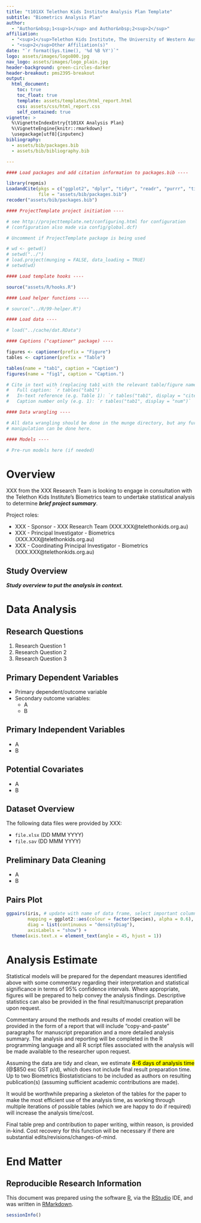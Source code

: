 ```yaml
---
title: "t101XX Telethon Kids Institute Analysis Plan Template"
subtitle: "Biometrics Analysis Plan"
author:
  - "Author&nbsp;1<sup>1</sup> and Author&nbsp;2<sup>2</sup>"
affiliation:
  - "<sup>1</sup>Telethon Kids Institute, The University of Western Australia, Perth, Western Australia, Australia"
  - "<sup>2</sup>Other Affiliation(s)"
date: "`r format(Sys.time(), '%d %B %Y')`"
logo: assets/images/logo800.jpg
nav_logo: assets/images/logo_plain.jpg
header-background: green-circles-darker
header-breakout: pms2395-breakout
output:
  html_document:
    toc: true
    toc_float: true
    template: assets/templates/html_report.html
    css: assets/css/html_report.css
    self_contained: true
vignette: >
  %\VignetteIndexEntry{t101XX Analysis Plan}
  %\VignetteEngine{knitr::rmarkdown}
  \usepackage[utf8]{inputenc}
bibliography:
  - assets/bib/packages.bib
  - assets/bib/bibliography.bib

---
```


```r
#### Load packages and add citation information to packages.bib ----

library(repmis)
LoadandCite(pkgs = c("ggplot2", "dplyr", "tidyr", "readr", "purrr", "tibble", "stringr", "forcats", "lubridate", "ProjectTemplate", "repmis", "biometrics", "knitr", "kableExtra", "broom", "GGally", "captioner"),
            file = "assets/bib/packages.bib")
recoder("assets/bib/packages.bib")

#### ProjectTemplate project initiation ----

# see http://projecttemplate.net/configuring.html for configuration
# (configuration also made via config/global.dcf)

# Uncomment if ProjectTemplate package is being used

# wd <- getwd()
# setwd("../")
# load.project(munging = FALSE, data_loading = TRUE)
# setwd(wd)

#### Load template hooks ----

source("assets/R/hooks.R")

#### Load helper functions ----

# source("../R/99-helper.R")

#### Load data ----

# load("../cache/dat.RData")

#### Captions ("captioner" package) ----

figures <- captioner(prefix = "Figure")
tables <- captioner(prefix = "Table")

tables(name = "tab1", caption = "Caption")
figures(name = "fig1", caption = "Caption.")

# Cite in text with (replacing tab1 with the relevant table/figure name:
#   Full caption: `r tables("tab1")`
#   In-text reference (e.g. Table 1): `r tables("tab1", display = "cite")`
#   Caption number only (e.g. 1): `r tables("tab1", display = "num")`

#### Data wrangling ----

# All data wrangling should be done in the munge directory, but any further data
# manipulation can be done here.

#### Models ----

# Pre-run models here (if needed)

```

# Overview

XXX from the XXX Research Team is looking to engage in consultation with the Telethon Kids Institute's Biometrics team to undertake statistical analysis to determine ***brief project summary***.

Project roles:

* XXX - Sponsor - XXX Research Team (XXX.XXX@telethonkids.org.au)
* XXX - Principal Investigator - Biometrics (XXX.XXX@telethonkids.org.au)
* XXX - Coordinating Principal Investigator - Biometrics (XXX.XXX@telethonkids.org.au)

## Study Overview

***Study overview to put the analysis in context.***

# Data Analysis

## Research Questions

1. Research Question 1
2. Research Question 2
3. Research Question 3

## Primary Dependent Variables

* Primary dependent/outcome variable
* Secondary outcome variables:
  - A
  - B
   
## Primary Independent Variables

* A
* B

## Potential Covariates

* A
* B

## Dataset Overview

The following data files were provided by XXX:

* <code>file.xlsx</code> (DD MMM YYYY)
* <code>file.sav</code> (DD MMM YYYY)

## Preliminary Data Cleaning

* A
* B

## Pairs Plot
 
```r
ggpairs(iris, # update with name of data frame, select important columns
        mapping = ggplot2::aes(colour = factor(Species), alpha = 0.6),
        diag = list(continuous = "densityDiag"),
        axisLabels = "show") +
  theme(axis.text.x = element_text(angle = 45, hjust = 1))

```

# Analysis Estimate

Statistical models will be prepared for the dependant measures identified above with some commentary regarding their interpretation and statistical significance in terms of 95% confidence intervals. Where appropriate, figures will be prepared  to help convey the analysis findings. Descriptive statistics can also be provided in the final result/manuscript preparation upon request.

Commentary around the methods and results of model creation will be provided in the form of a report that will include "copy-and-paste" paragraphs for manuscript preparation and a more detailed analysis summary. The analysis and reporting will be completed in the R programming language and all R script files associated with the analysis will be made available to the researcher upon request.

Assuming the data are tidy and clean, we estimate <mark>4-6 days of analysis time</mark> (@$850 exc GST p/d), which does not include final result preparation time. Up to two Biometrics Biostatisticians to be included as authors on resulting publication(s) (assuming sufficient academic contributions are made).

It would be worthwhile preparing a skeleton of the tables for the paper to make the most efficient use of the analysis time, as working through multiple iterations of possible tables (which we are happy to do if required) will increase the analysis time/cost.

Final table prep and contribution to paper writing, within reason, is provided in-kind. Cost recovery for this function will be necessary if there are substantial edits/revisions/changes-of-mind.

# End Matter

## Reproducible Research Information

This document was prepared using the software [R](https://www.r-project.org/), via the [RStudio](https://www.rstudio.com/) IDE, and was written in [RMarkdown](https://rmarkdown.rstudio.com/).

```r
sessionInfo()

```
